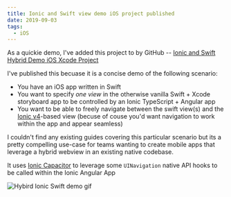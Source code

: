 ```yaml
---
title: Ionic and Swift view demo iOS project published
date: 2019-09-03
tags:
  - iOS
---
```


 As a quickie demo, I've added this project to by GitHub -- [Ionic and Swift Hybrid Demo iOS Xcode Project](https://github.com/jdodsoncollins/ionic-swift-navigation) 

I've published this becuase it is a concise demo of the following scenario:
- You have an iOS app written in Swift
- You want to specify *one view* in the otherwise vanilla Swift + Xcode storyboard app to be controlled by an Ionic TypeScript + Angular app
- You want to be able to freely navigate between the swift view(s) and the [Ionic v4](https://ionicframework.com/docs)-based view (becuse of couse you'd want navigation to work within the app and appear seamless)

I couldn't find any existing guides covering this particular scenario but its a pretty compelling use-case for teams wanting to create mobile apps that leverage a hybrid webview in an existing native codebase.

It uses [Ionic Capacitor](https://capacitor.ionicframework.com) to leverage some `UINavigation` native API hooks to be called within the Ionic Angular App

![Hybird Ionic Swift demo gif](./hybrid-demo.gif)
